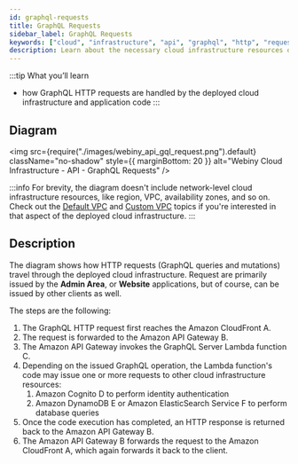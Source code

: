 ```yaml
---
id: graphql-requests
title: GraphQL Requests
sidebar_label: GraphQL Requests
keywords: ["cloud", "infrastructure", "api", "graphql", "http", "requests", "lambda", "database", "s3", "storage", "diagram"]
description: Learn about the necessary cloud infrastructure resources on which the API project application relies on.
---
```



:::tip What you’ll learn
- how GraphQL HTTP requests are handled by the deployed cloud infrastructure and application code
:::

## Diagram

<!-- vale off -->

<img
  src={require("./images/webiny_api_gql_request.png").default}
  className="no-shadow"
  style={{ marginBottom: 20 }}
  alt="Webiny Cloud Infrastructure - API - GraphQL Requests"
/>

<!-- vale on -->

:::info
For brevity, the diagram doesn't include network-level cloud infrastructure resources, like region, VPC, availability zones, and so on. Check out the [Default VPC](/docs/key-topics/cloud-infrastructure/api/overview-vpc-default) and [Custom VPC](/docs/key-topics/cloud-infrastructure/api/overview-vpc-custom) topics if you're interested in that aspect of the deployed cloud infrastructure.
:::

## Description

The diagram shows how HTTP requests (GraphQL queries and mutations) travel through the deployed cloud infrastructure. Request are primarily issued by the **Admin Area**, or **Website** applications, but of course, can be issued by other clients as well.

The steps are the following:

1. The GraphQL HTTP request first reaches the Amazon CloudFront <diagram-letter>A</diagram-letter>.
2. The request is forwarded to the Amazon API Gateway <diagram-letter>B</diagram-letter>.
3. The Amazon API Gateway invokes the GraphQL Server Lambda function <diagram-letter>C</diagram-letter>.
4. Depending on the issued GraphQL operation, the Lambda function's code may issue one or more requests to other cloud infrastructure resources:
    1. Amazon Cognito <diagram-letter>D</diagram-letter> to perform identity authentication
    2. Amazon DynamoDB <diagram-letter>E</diagram-letter> or Amazon ElasticSearch Service <diagram-letter>F</diagram-letter> to perform database queries
5. Once the code execution has completed, an HTTP response is returned back to the Amazon API Gateway <diagram-letter>B</diagram-letter>.
6. The Amazon API Gateway <diagram-letter>B</diagram-letter> forwards the request to the Amazon CloudFront <diagram-letter>A</diagram-letter>, which again forwards it back to the client.
